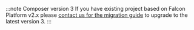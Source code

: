 :::note Composer version 3
If you have existing project based on Falcon Platform v2.x please [contact us for the migration guide](./platform/support/contact) to upgrade to the latest version 3.
:::